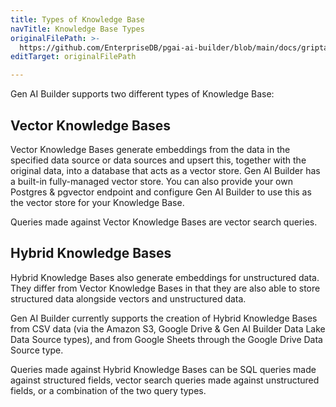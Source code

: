 ```yaml
---
title: Types of Knowledge Base
navTitle: Knowledge Base Types
originalFilePath: >-
  https://github.com/EnterpriseDB/pgai-ai-builder/blob/main/docs/griptape-cloud/knowledge-bases/knowledge-base-types.md
editTarget: originalFilePath

---
```


Gen AI Builder supports two different types of Knowledge Base:

## Vector Knowledge Bases

Vector Knowledge Bases generate embeddings from the data in the specified data source or data sources and upsert this, together with the original data, into a database that acts as a vector store. Gen AI Builder has a built-in fully-managed vector store. You can also provide your own Postgres & pgvector endpoint and configure Gen AI Builder to use this as the vector store for your Knowledge Base.

Queries made against Vector Knowledge Bases are vector search queries.

## Hybrid Knowledge Bases

Hybrid Knowledge Bases also generate embeddings for unstructured data. They differ from Vector Knowledge Bases in that they are also able to store structured data alongside vectors and unstructured data.

Gen AI Builder currently supports the creation of Hybrid Knowledge Bases from CSV data (via the Amazon S3, Google Drive & Gen AI Builder Data Lake Data Source types), and from Google Sheets through the Google Drive Data Source type.

Queries made against Hybrid Knowledge Bases can be SQL queries made against structured fields, vector search queries made against unstructured fields, or a combination of the two query types.
